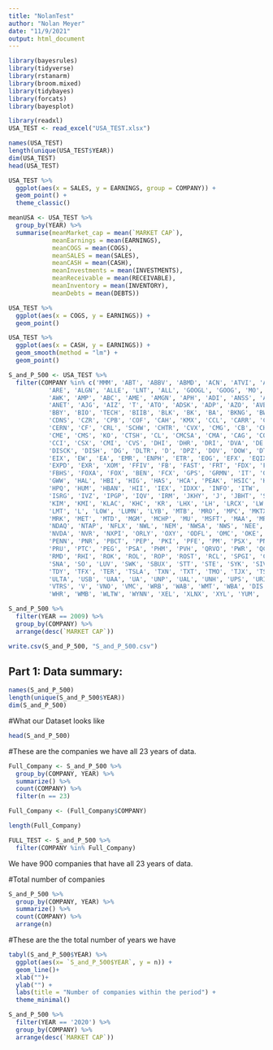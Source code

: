 ```yaml
---
title: "NolanTest"
author: "Nolan Meyer"
date: "11/9/2021"
output: html_document
---
```


```r
library(bayesrules)
library(tidyverse)
library(rstanarm)
library(broom.mixed)
library(tidybayes)
library(forcats)
library(bayesplot)

library(readxl)
USA_TEST <- read_excel("USA_TEST.xlsx")
```

```r
names(USA_TEST)
length(unique(USA_TEST$YEAR))
dim(USA_TEST)
head(USA_TEST)
```

```r
USA_TEST %>% 
  ggplot(aes(x = SALES, y = EARNINGS, group = COMPANY)) +
  geom_point() +
  theme_classic()
```

```r
meanUSA <- USA_TEST %>% 
  group_by(YEAR) %>% 
  summarise(meanMarket_cap = mean(`MARKET CAP`), 
            meanEarnings = mean(EARNINGS), 
            meanCOGS = mean(COGS), 
            meanSALES = mean(SALES), 
            meanCASH = mean(CASH), 
            meanInvestments = mean(INVESTMENTS), 
            meanReceivable = mean(RECEIVABLE), 
            meanInventory = mean(INVENTORY), 
            meanDebts = mean(DEBTS)) 
```

```r
USA_TEST %>% 
  ggplot(aes(x = COGS, y = EARNINGS)) + 
  geom_point()
```

```r
USA_TEST %>% 
  ggplot(aes(x = CASH, y = EARNINGS)) + 
  geom_smooth(method = "lm") +
  geom_point()
```

```r
S_and_P_500 <- USA_TEST %>% 
  filter(COMPANY %in% c('MMM', 'ABT', 'ABBV', 'ABMD', 'ACN', 'ATVI', 'ADBE', 'AMD', 'AAP', 'AES', 'AFL', 'A', 'APD', 'AKAM', 'ALK', 'ALB', 
		   'ARE', 'ALGN', 'ALLE', 'LNT', 'ALL', 'GOOGL', 'GOOG', 'MO', 'AMZN', 'AMCR', 'AEE', 'AAL', 'AEP', 'AXP', 'AIG', 'AMT',
		   'AWK', 'AMP', 'ABC', 'AME', 'AMGN', 'APH', 'ADI', 'ANSS', 'ANTM', 'AON', 'AOS', 'APA', 'AAPL', 'AMAT', 'APTV', 'ADM',
		   'ANET', 'AJG', 'AIZ', 'T', 'ATO', 'ADSK', 'ADP', 'AZO', 'AVB', 'AVY', 'BKR', 'BLL', 'BAC', 'BBWI', 'BAX', 'BDX', 'BRK.B',
		   'BBY', 'BIO', 'TECH', 'BIIB', 'BLK', 'BK', 'BA', 'BKNG', 'BWA', 'BXP', 'BSX', 'BMY', 'AVGO', 'BR', 'BRO', 'BF.B', 'CHRW',
		   'CDNS', 'CZR', 'CPB', 'COF', 'CAH', 'KMX', 'CCL', 'CARR', 'CTLT', 'CAT', 'CBOE', 'CBRE', 'CDW', 'CE', 'CNC', 'CNP', 'CDAY',
		   'CERN', 'CF', 'CRL', 'SCHW', 'CHTR', 'CVX', 'CMG', 'CB', 'CHD', 'CI', 'CINF', 'CTAS', 'CSCO', 'C', 'CFG', 'CTXS', 'CLX',
		   'CME', 'CMS', 'KO', 'CTSH', 'CL', 'CMCSA', 'CMA', 'CAG', 'COP', 'ED', 'STZ', 'COO', 'CPRT', 'GLW', 'CTVA', 'COST', 'CTRA',
		   'CCI', 'CSX', 'CMI', 'CVS', 'DHI', 'DHR', 'DRI', 'DVA', 'DE', 'DAL', 'XRAY', 'DVN', 'DXCM', 'FANG', 'DLR', 'DFS', 'DISCA',
		   'DISCK', 'DISH', 'DG', 'DLTR', 'D', 'DPZ', 'DOV', 'DOW', 'DTE', 'DUK', 'DRE', 'DD', 'DXC', 'EMN', 'ETN', 'EBAY', 'ECL',
		   'EIX', 'EW', 'EA', 'EMR', 'ENPH', 'ETR', 'EOG', 'EFX', 'EQIX', 'EQR', 'ESS', 'EL', 'ETSY', 'EVRG', 'ES', 'RE', 'EXC', 'EXPE',
		   'EXPD', 'EXR', 'XOM', 'FFIV', 'FB', 'FAST', 'FRT', 'FDX', 'FIS', 'FITB', 'FE', 'FRC', 'FISV', 'FLT', 'FMC', 'F', 'FTNT', 'FTV',
		   'FBHS', 'FOXA', 'FOX', 'BEN', 'FCX', 'GPS', 'GRMN', 'IT', 'GNRC', 'GD', 'GE', 'GIS', 'GM', 'GPC', 'GILD', 'GL', 'GPN', 'GS',
		   'GWW', 'HAL', 'HBI', 'HIG', 'HAS', 'HCA', 'PEAK', 'HSIC', 'HSY', 'HES', 'HPE', 'HLT', 'HOLX', 'HD', 'HON', 'HRL', 'HST', 'HWM',
		   'HPQ', 'HUM', 'HBAN', 'HII', 'IEX', 'IDXX', 'INFO', 'ITW', 'ILMN', 'INCY', 'IR', 'INTC', 'ICE', 'IBM', 'IP', 'IPG', 'IFF', 'INTU',
		   'ISRG', 'IVZ', 'IPGP', 'IQV', 'IRM', 'JKHY', 'J', 'JBHT', 'SJM', 'JNJ', 'JCI', 'JPM', 'JNPR', 'KSU', 'K', 'KEY', 'KEYS', 'KMB',
		   'KIM', 'KMI', 'KLAC', 'KHC', 'KR', 'LHX', 'LH', 'LRCX', 'LW', 'LVS', 'LEG', 'LDOS', 'LEN', 'LLY', 'LNC', 'LIN', 'LYV', 'LKQ', 
		   'LMT', 'L', 'LOW', 'LUMN', 'LYB', 'MTB', 'MRO', 'MPC', 'MKTX', 'MAR', 'MMC', 'MLM', 'MAS', 'MA', 'MTCH', 'MKC', 'MCD', 'MCK', 'MDT',
		   'MRK', 'MET', 'MTD', 'MGM', 'MCHP', 'MU', 'MSFT', 'MAA', 'MRNA', 'MHK', 'TAP', 'MDLZ', 'MPWR', 'MNST', 'MCO', 'MS', 'MOS', 'MSI', 'MSCI',
		   'NDAQ', 'NTAP', 'NFLX', 'NWL', 'NEM', 'NWSA', 'NWS', 'NEE', 'NLSN', 'NKE', 'NI', 'NSC', 'NTRS', 'NOC', 'NLOK', 'NCLH', 'NRG', 'NUE',
		   'NVDA', 'NVR', 'NXPI', 'ORLY', 'OXY', 'ODFL', 'OMC', 'OKE', 'ORCL', 'OGN', 'OTIS', 'PCAR', 'PKG', 'PH', 'PAYX', 'PAYC', 'PYPL', 
		   'PENN', 'PNR', 'PBCT', 'PEP', 'PKI', 'PFE', 'PM', 'PSX', 'PNW', 'PXD', 'PNC', 'POOL', 'PPG', 'PPL', 'PFG', 'PG', 'PGR', 'PLD', 
		   'PRU', 'PTC', 'PEG', 'PSA', 'PHM', 'PVH', 'QRVO', 'PWR', 'QCOM', 'DGX', 'RL', 'RJF', 'RTX', 'O', 'REG', 'REGN', 'RF', 'RSG', 
		   'RMD', 'RHI', 'ROK', 'ROL', 'ROP', 'ROST', 'RCL', 'SPGI', 'CRM', 'SBAC', 'SLB', 'STX', 'SEE', 'SRE', 'NOW', 'SHW', 'SPG', 'SWKS',
		   'SNA', 'SO', 'LUV', 'SWK', 'SBUX', 'STT', 'STE', 'SYK', 'SIVB', 'SYF', 'SNPS', 'SYY', 'TMUS', 'TROW', 'TTWO', 'TPR', 'TGT', 'TEL',
		   'TDY', 'TFX', 'TER', 'TSLA', 'TXN', 'TXT', 'TMO', 'TJX', 'TSCO', 'TT', 'TDG', 'TRV', 'TRMB', 'TFC', 'TWTR', 'TYL', 'TSN', 'UDR',
		   'ULTA', 'USB', 'UAA', 'UA', 'UNP', 'UAL', 'UNH', 'UPS', 'URI', 'UHS', 'VLO', 'VTR', 'VRSN', 'VRSK', 'VZ', 'VRTX', 'VFC', 'VIAC', 
		   'VTRS', 'V', 'VNO', 'VMC', 'WRB', 'WAB', 'WMT', 'WBA', 'DIS', 'WM', 'WAT', 'WEC', 'WFC', 'WELL', 'WST', 'WDC', 'WU', 'WRK', 'WY', 
		   'WHR', 'WMB', 'WLTW', 'WYNN', 'XEL', 'XLNX', 'XYL', 'YUM', 'ZBRA', 'ZBH', 'ZION', 'ZTS'))
```

```r
S_and_P_500 %>% 
  filter(YEAR == 2009) %>% 
  group_by(COMPANY) %>% 
  arrange(desc(`MARKET CAP`))
```

```r
write.csv(S_and_P_500, "S_and_P_500.csv")
```



## Part 1: Data summary: 

```r
names(S_and_P_500)
length(unique(S_and_P_500$YEAR))
dim(S_and_P_500)
```


#What our Dataset looks like 
```r
head(S_and_P_500)
```

#These are the companies we have all 23 years of data. 
```r
Full_Company <- S_and_P_500 %>% 
  group_by(COMPANY, YEAR) %>% 
  summarize() %>% 
  count(COMPANY) %>% 
  filter(n == 23)

Full_Company <- (Full_Company$COMPANY)

length(Full_Company)

FULL_TEST <- S_and_P_500 %>% 
  filter(COMPANY %in% Full_Company) 
```

We have 900 companies that have all 23 years of data. 

#Total number of companies 
```r
S_and_P_500 %>% 
  group_by(COMPANY, YEAR) %>% 
  summarize() %>% 
  count(COMPANY) %>% 
  arrange(n)
```


#These are the the total number of years we have
```R
tabyl(S_and_P_500$YEAR) %>% 
  ggplot(aes(x= `S_and_P_500$YEAR`, y = n)) +
  geom_line()+
  xlab("")+
  ylab("") + 
  labs(title = "Number of companies within the period") + 
  theme_minimal()
```

```r
S_and_P_500 %>% 
  filter(YEAR == '2020') %>% 
  group_by(COMPANY) %>% 
  arrange(desc(`MARKET CAP`))
```